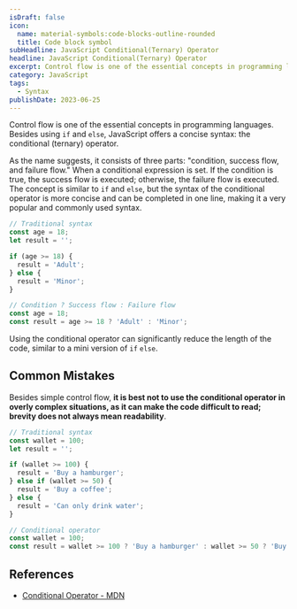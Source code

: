 ```yaml
---
isDraft: false
icon:
  name: material-symbols:code-blocks-outline-rounded
  title: Code block symbol
subHeadline: JavaScript Conditional(Ternary) Operator
headline: JavaScript Conditional(Ternary) Operator
excerpt: Control flow is one of the essential concepts in programming languages. Besides using if and else, JavaScript offers the conditional (ternary) operator.
category: JavaScript
tags:
  - Syntax
publishDate: 2023-06-25
---
```


Control flow is one of the essential concepts in programming languages. Besides using `if` and `else`, JavaScript offers a concise syntax: the conditional (ternary) operator.

As the name suggests, it consists of three parts: "condition, success flow, and failure flow." When a conditional expression is set. If the condition is true, the success flow is executed; otherwise, the failure flow is executed. The concept is similar to `if` and `else`, but the syntax of the conditional operator is more concise and can be completed in one line, making it a very popular and commonly used syntax.

```js
// Traditional syntax
const age = 18;
let result = '';

if (age >= 18) {
  result = 'Adult';
} else {
  result = 'Minor';
}
```

```js
// Condition ? Success flow : Failure flow
const age = 18;
const result = age >= 18 ? 'Adult' : 'Minor';
```

Using the conditional operator can significantly reduce the length of the code, similar to a mini version of `if` `else`.

## Common Mistakes

Besides simple control flow, **it is best not to use the conditional operator in overly complex situations, as it can make the code difficult to read; brevity does not always mean readability**.

```js
// Traditional syntax
const wallet = 100;
let result = '';

if (wallet >= 100) {
  result = 'Buy a hamburger';
} else if (wallet >= 50) {
  result = 'Buy a coffee';
} else {
  result = 'Can only drink water';
}
```

```js
// Conditional operator
const wallet = 100;
const result = wallet >= 100 ? 'Buy a hamburger' : wallet >= 50 ? 'Buy a coffee' : 'Can only drink water';
```

## References

- [Conditional Operator - MDN](https://developer.mozilla.org/zh-TW/docs/Web/JavaScript/Reference/Operators/Conditional_operator)
